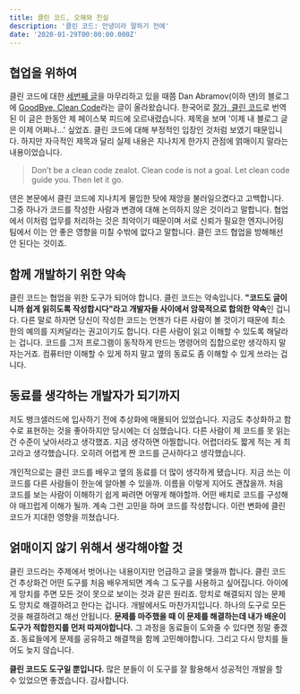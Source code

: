 ```yaml
---
title: 클린 코드, 오해와 진실
description: '클린 코드: 안녕이라 말하기 전에'
date: '2020-01-29T00:00:00.000Z'
---
```


## 협업을 위하여

클린 코드에 대한 [세번째 글](/2020/clean-code-2)을 마무리하고 있을 때쯤 Dan Abramov(이하 댄)의 블로그에 [GoodBye, Clean Code](https://overreacted.io/goodbye-clean-code/)라는 글이 올라왔습니다. 한국어로 [잘가, 클린 코드](https://overreacted.io/ko/goodbye-clean-code/)로 번역된 이 글은 한동안 제 페이스북 피드에 오르내렸습니다. 제목을 보며 '이제 내 블로그 글은 이제 어쩌나...' 싶었죠. 클린 코드에 대해 부정적인 입장인 것처럼 보였기 때문입니다. 하지만 자극적인 제목과 달리 실제 내용은 지나치게 한가지 관점에 얽매이지 말라는 내용이었습니다.

> Don’t be a clean code zealot. Clean code is not a goal.
> Let clean code guide you. Then let it go.

댄은 본문에서 클린 코드에 지나치게 몰입한 탓에 재앙을 불러일으켰다고 고백합니다. 그중 하나가 코드를 작성한 사람과 변경에 대해 논의하지 않은 것이라고 말합니다. 협업에서 이처럼 업무를 처리하는 것은 최악이기 때문이며 서로 신뢰가 필요한 엔지니어링 팀에서 이는 안 좋은 영향을 미칠 수밖에 없다고 말합니다. 클린 코드 협업을 방해해선 안 된다는 것이죠.

## 함께 개발하기 위한 약속

클린 코드는 협업을 위한 도구가 되어야 합니다. 클린 코드는 약속입니다. **"코드도 글이니까 쉽게 읽히도록 작성합시다"라고 개발자들 사이에서 암묵적으로 합의한 약속**인 겁니다. 다른 말로 하자면 당신이 작성한 코드는 언젠가 다른 사람이 볼 것이기 때문에 최소한의 예의를 지켜달라는 권고이기도 합니다. 다른 사람이 읽고 이해할 수 있도록 해달라는 겁니다. 코드를 그저 프로그램이 동작하게 만드는 명령어의 집합으로만 생각하지 말자는거죠. 컴퓨터만 이해할 수 있게 하지 말고 옆의 동료도 좀 이해할 수 있게 쓰라는 겁니다.

## 동료를 생각하는 개발자가 되기까지

저도 뱅크샐러드에 입사하기 전에 추상화에 매몰되어 있었습니다. 지금도 추상화하고 함수로 표현하는 것을 좋아하지만 당시에는 더 심했습니다. 다른 사람이 제 코드를 못 읽는 건 수준이 낮아서라고 생각했죠. 지금 생각하면 아찔합니다. 어렵더라도 짧게 적는 게 최고라고 생각했습니다. 오히려 어렵게 짠 코드를 근사하다고 생각했습니다.

개인적으로는 클린 코드를 배우고 옆의 동료를 더 많이 생각하게 됐습니다. 지금 쓰는 이 코드를 다른 사람들이 한눈에 알아볼 수 있을까. 이름을 이렇게 지어도 괜찮을까. 처음 코드를 보는 사람이 이해하기 쉽게 짜려면 어떻게 해야할까. 어떤 배치로 코드를 구성해야 매끄럽게 이해가 될까. 계속 그런 고민을 하며 코드를 작성합니다. 이런 변화에 클린 코드가 지대한 영향을 끼쳤습니다.

## 얽매이지 않기 위해서 생각해야할 것

클린 코드라는 주제에서 벗어나는 내용이지만 언급하고 글을 맺을까 합니다. 클린 코드건 추상화건 어떤 도구를 처음 배우게되면 계속 그 도구를 사용하고 싶어집니다. 아이에게 망치를 주면 모든 것이 못으로 보이는 것과 같은 원리죠. 망치로 해결되지 않는 문제도 망치로 해결하려고 한다는 겁니다. 개발에서도 마찬가지입니다. 하나의 도구로 모든 것을 해결하려고 해선 안됩니다. **문제를 마주했을 때 이 문제를 해결하는데 내가 배운이 도구가 적합한지를 먼저 따져야합니다.** 그 과정을 동료들이 도와줄 수 있다면 정말 좋겠죠. 동료들에게 문제를 공유하고 해결책을 함께 고민해야합니다. 그리고 다시 망치를 들어도 늦지 않습니다.

**클린 코드도 도구일 뿐입니다.** 많은 분들이 이 도구를 잘 활용해서 성공적인 개발을 할 수 있었으면 좋겠습니다. 감사합니다.

